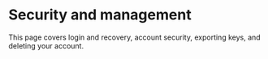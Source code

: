 # Security and management

This page covers login and recovery, account security, exporting keys, and deleting your account. 